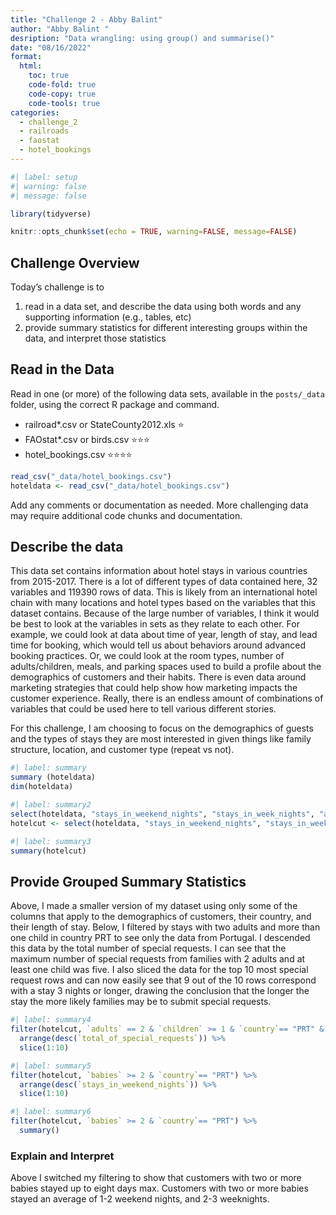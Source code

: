 ```yaml
---
title: "Challenge 2 - Abby Balint"
author: "Abby Balint "
desription: "Data wrangling: using group() and summarise()"
date: "08/16/2022"
format:
  html:
    toc: true
    code-fold: true
    code-copy: true
    code-tools: true
categories:
  - challenge_2
  - railroads
  - faostat
  - hotel_bookings
---
```


```r
#| label: setup
#| warning: false
#| message: false

library(tidyverse)

knitr::opts_chunk$set(echo = TRUE, warning=FALSE, message=FALSE)
```

## Challenge Overview

Today's challenge is to

1)  read in a data set, and describe the data using both words and any supporting information (e.g., tables, etc)
2)  provide summary statistics for different interesting groups within the data, and interpret those statistics

## Read in the Data

Read in one (or more) of the following data sets, available in the `posts/_data` folder, using the correct R package and command.

-   railroad\*.csv or StateCounty2012.xls ⭐
-   FAOstat\*.csv or birds.csv ⭐⭐⭐
-   hotel_bookings.csv ⭐⭐⭐⭐

```r
read_csv("_data/hotel_bookings.csv")
hoteldata <- read_csv("_data/hotel_bookings.csv")
```

Add any comments or documentation as needed. More challenging data may require additional code chunks and documentation.

## Describe the data

This data set contains information about hotel stays in various countries from 2015-2017. There is a lot of different types of data contained here, 32 variables and 119390 rows of data. This is likely from an international hotel chain with many locations and hotel types based on the variables that this dataset contains. Because of the large number of variables, I think it would be best to look at the variables in sets as they relate to each other. For example, we could look at data about time of year, length of stay, and lead time for booking, which would tell us about behaviors around advanced booking practices. Or, we could look at the room types, number of adults/children, meals, and parking spaces used to build a profile about the demographics of customers and their habits. There is even data around marketing strategies that could help show how marketing impacts the customer experience. Really, there is an endless amount of combinations of variables that could be used here to tell various different stories.

For this challenge, I am choosing to focus on the demographics of guests and the types of stays they are most interested in given things like family structure, location, and customer type (repeat vs not).

```r
#| label: summary
summary (hoteldata)
dim(hoteldata)
```
```r
#| label: summary2
select(hoteldata, "stays_in_weekend_nights", "stays_in_week_nights", "adults", "children", "babies", "country", "total_of_special_requests")
hotelcut <- select(hoteldata, "stays_in_weekend_nights", "stays_in_week_nights", "adults", "children", "babies", "country", "total_of_special_requests")
```
```r
#| label: summary3
summary(hotelcut)
```

## Provide Grouped Summary Statistics


Above, I made a smaller version of my dataset using only some of the columns that apply to the demographics of customers, their country, and their length of stay.
Below, I filtered by stays with two adults and more than one child in country PRT to see only the data from Portugal. I descended this data by the total number of special requests. I can see that the maximum number of special requests from families with 2 adults and at least one child was five.
I also sliced the data for the top 10 most special request rows and can now easily see that 9 out of the 10 rows correspond with a stay 3 nights or longer, drawing the conclusion that the longer the stay the more likely families may be to submit special requests.

```r
#| label: summary4
filter(hotelcut, `adults` == 2 & `children` >= 1 & `country`== "PRT" & `stays_in_weekend_nights` >= 1) %>%
  arrange(desc(`total_of_special_requests`)) %>%
  slice(1:10)

```
```r
#| label: summary5
filter(hotelcut, `babies` >= 2 & `country`== "PRT") %>%
  arrange(desc(`stays_in_weekend_nights`)) %>%
  slice(1:10)
```
```r
#| label: summary6
filter(hotelcut, `babies` >= 2 & `country`== "PRT") %>%
  summary()
```


### Explain and Interpret

Above I switched my filtering to show that customers with two or more babies stayed up to eight days max. Customers with two or more babies stayed an average of 1-2 weekend nights, and 2-3 weeknights.
